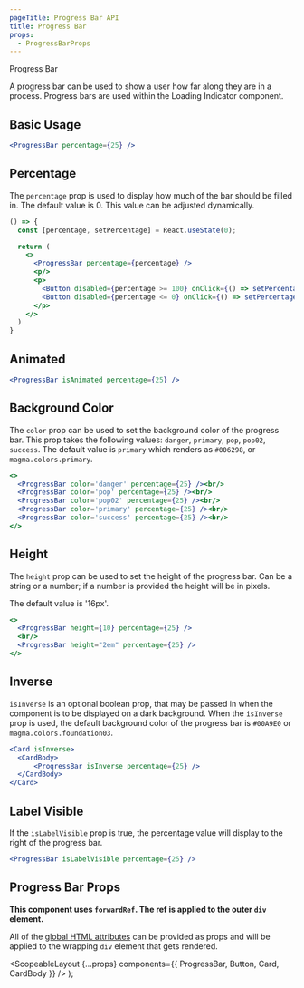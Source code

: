 ```yaml
---
pageTitle: Progress Bar API
title: Progress Bar
props:
  - ProgressBarProps
---
```



<DocsHeading to="/design/progress-bar/" type="api">
  Progress Bar
</DocsHeading>

A progress bar can be used to show a user how far along they are in a process. Progress bars are used within the <Link to="/api/loading-indicator">Loading Indicator</Link> component.

## Basic Usage

```.jsx
<ProgressBar percentage={25} />
```

## Percentage

The `percentage` prop is used to display how much of the bar should be filled in. The default value is 0. This value can be adjusted dynamically.

```.jsx
() => {
  const [percentage, setPercentage] = React.useState(0);

  return (
    <>
      <ProgressBar percentage={percentage} />
      <p/>
      <p>
        <Button disabled={percentage >= 100} onClick={() => setPercentage(percent => percent + 10)}>Increase</Button>
        <Button disabled={percentage <= 0} onClick={() => setPercentage(percent => percent - 10)}>Decrease</Button>
      </p>
    </>
  )
}
```

## Animated

```.jsx
<ProgressBar isAnimated percentage={25} />
```

## Background Color

The `color` prop can be used to set the background color of the progress bar. This prop takes the following values: `danger`, `primary`, `pop`, `pop02`, `success`.
The default value is `primary` which renders as `#006298`, or `magma.colors.primary`.

```.jsx
<>
  <ProgressBar color='danger' percentage={25} /><br/>
  <ProgressBar color='pop' percentage={25} /><br/>
  <ProgressBar color='pop02' percentage={25} /><br/>
  <ProgressBar color='primary' percentage={25} /><br/>
  <ProgressBar color='success' percentage={25} /><br/>
</>
```

## Height

The `height` prop can be used to set the height of the progress bar. Can be a string or a number; if a number is provided the height will be in pixels.

The default value is '16px'.

```.jsx
<>
  <ProgressBar height={10} percentage={25} />
  <br/>
  <ProgressBar height="2em" percentage={25} />
</>
```

## Inverse

`isInverse` is an optional boolean prop, that may be passed in when the component is to be displayed on a dark background. When the `isInverse` prop is used,
the default background color of the progress bar is `#00A9E0` or `magma.colors.foundation03`.

```.jsx
<Card isInverse>
  <CardBody>
      <ProgressBar isInverse percentage={25} />
  </CardBody>
</Card>
```

## Label Visible

If the `isLabelVisible` prop is true, the percentage value will display to the right of the progress bar.

```.jsx
<ProgressBar isLabelVisible percentage={25} />
```

## Progress Bar Props

**This component uses `forwardRef`. The ref is applied to the outer `div` element.**

All of the [global HTML attributes](https://developer.mozilla.org/en-US/docs/Web/HTML/Global_attributes) can be provided as props and will be applied to the wrapping `div` element that gets rendered.

<ProgressBarProps />

  <ScopeableLayout
    {...props}
    components={{ ProgressBar, Button, Card, CardBody }}
  />
);
